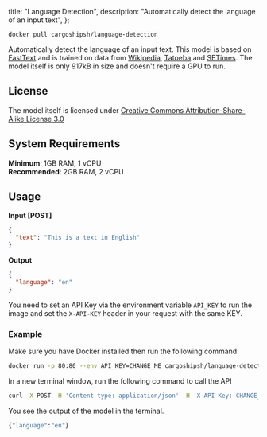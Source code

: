 
  title: "Language Detection",
  description: "Automatically detect the language of an input text",
};

```
docker pull cargoshipsh/language-detection
```

Automatically detect the language of an input text. This model is based on [FastText](https://fasttext.cc/docs/en/language-identification.html) and is trained on data from [Wikipedia](https://www.wikipedia.org/), [Tatoeba](https://tatoeba.org/eng/) and [SETimes](http://nlp.ffzg.hr/resources/corpora/setimes/). The model itself is only 917kB in size and doesn't require a GPU to run.

## License

The model itself is licensed under [Creative Commons Attribution-Share-Alike License 3.0](https://creativecommons.org/licenses/by-sa/3.0/)

## System Requirements

**Minimum**: 1GB RAM, 1 vCPU<br/>
**Recommended**: 2GB RAM, 2 vCPU

## Usage

**Input [POST]**

```json
{
  "text": "This is a text in English"
}
```

**Output**

```json
{
  "language": "en"
}
```

You need to set an API Key via the environment variable `API_KEY` to run the image and set the `X-API-KEY` header in your request with the same KEY.

### Example

Make sure you have Docker installed then run the following command:

```bash
docker run -p 80:80 --env API_KEY=CHANGE_ME cargoshipsh/language-detection:main
```

In a new terminal window, run the following command to call the API

```bash
curl -X POST -H 'Content-type: application/json' -H 'X-API-Key: CHANGE_ME' --data '{"text":"Hello, World!"}' http://localhost:80
```

You see the output of the model in the terminal.

```bash
{"language":"en"}
```

